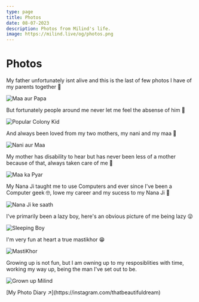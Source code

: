 ```yaml
---
type: page
title: Photos
date: 08-07-2023
description: Photos from Milind's life.
image: https://milind.live/og/photos.png
---
```



# Photos

My father unfortunately isnt alive and this is the last of few photos I have of my parents together 💞

<a title="Maa aur Papa" className="figure">
  <Image src={maaPapa} alt="Maa aur Papa" placeholder="blur" />
</a>

But fortunately people around me never let me feel the absense of him 🥹

<a title="Popular Colony Kid" className="figure">
  <Image src={popularKid} alt="Popular Colony Kid" placeholder="blur" />
</a>

And always been loved from my two mothers, my nani and my maa 🙏

<a title="Nani aur Maa" className="figure">
  <Image src={naniMaa} alt="Nani aur Maa" placeholder="blur" />
</a>

My mother has disability to hear but has never been less of a mother because of that, always taken care of me 💖

<a title="Maa ka Pyar" className="figure">
  <Image src={maaBeta} alt="Maa ka Pyar" placeholder="blur" />
</a>

My Nana Ji taught me to use Computers and ever since I've been a Computer geek 🤓, Iowe my career and my sucess to my Nana Ji 🙏

<a title="Nana Ji ke saath" className="figure">
  <Image src={nanaJiKeSaath} alt="Nana Ji ke saath" placeholder="blur" />
</a>

I've primarily been a lazy boy, here's an obvious picture of me being lazy 😜

<a title="Sleeping Boy" className="figure">
  <Image src={sleepingBoy} alt="Sleeping Boy" placeholder="blur" />
</a>

I'm very fun at heart a true mastikhor 😁

<a title="MastiKhor" className="figure">
  <Image src={mastikhor} alt="MastiKhor" placeholder="blur" />
</a>

Growing up is not fun, but I am owning up to my resposiblities with time, working my way up, being the man I've set out to be.

<a title="Grown up Milind" className="figure">
  <Image src={grownUpMilind} alt="Grown up Milind" placeholder="blur" />
</a>

<p style={{ textAlign: "right" }}>
  [My Photo Diary ↗](https://instagram.com/thatbeautifuldream)
</p>
